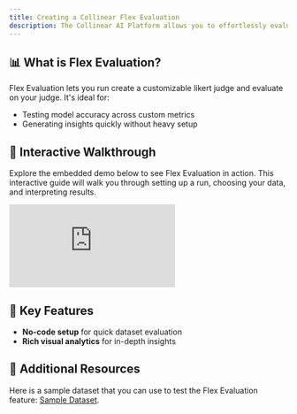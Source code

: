 ```yaml
---
title: Creating a Collinear Flex Evaluation
description: The Collinear AI Platform allows you to effortlessly evaluate AI models with flexibility and precision. This guide walks you through the steps to create a new evaluation run using the Flex Evaluation feature.
---
```




## 📊 What is Flex Evaluation?

Flex Evaluation lets you run create a customizable likert judge and evaluate on your judge. It's ideal for:

- Testing model accuracy across custom metrics
- Generating insights quickly without heavy setup

## 🚀 Interactive Walkthrough

Explore the embedded demo below to see Flex Evaluation in action. This interactive guide will walk you through setting up a run, choosing your data, and interpreting results.

<div style={{position: "relative", paddingBottom: "calc(56.67989417989418% + 41px)", height: 0, width: "100%"}}>
    <iframe
        src="https://demo.arcade.software/NVKzMdrRtCDD78aYwHNs?embed&embed_mobile=tab&embed_desktop=inline&show_copy_link=true"
        title="Effortlessly Evaluate AI Models with Collinear" frameborder="0" loading="lazy" webkitallowfullscreen
        mozallowfullscreen allowfullscreen allow="clipboard-write"
        style={{position: "absolute", top: 0, left: 0, width: "100%", height: "100%", colorScheme: "light"}}></iframe>
</div>


## 🧰 Key Features
- **No-code setup** for quick dataset evaluation
- **Rich visual analytics** for in-depth insights

## 📘 Additional Resources

Here is a sample dataset that you can use to test the Flex Evaluation feature: [Sample Dataset](https://collinear.ai/sample_dataset.csv).


